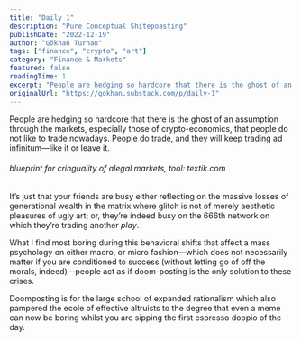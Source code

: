 ```yaml
---
title: "Daily 1"
description: "Pure Conceptual Shitepoasting"
publishDate: "2022-12-19"
author: "Gökhan Turhan"
tags: ["finance", "crypto", "art"]
category: "Finance & Markets"
featured: false
readingTime: 1
excerpt: "People are hedging so hardcore that there is the ghost of an assumption through the markets, especially those of crypto-economics, that people do not like to trade nowadays. People do trade, and they..."
originalUrl: "https://gokhan.substack.com/p/daily-1"
---
```


People are hedging so hardcore that there is the ghost of an assumption through the markets, especially those of crypto-economics, that people do not like to trade nowadays. People do trade, and they will keep trading ad infinitum—like it or leave it.

###### blueprint for cringuality of alegal markets, tool: textik.com

It’s just that your friends are busy either reflecting on the massive losses of generational wealth in the matrix where glitch is not of merely aesthetic pleasures of ugly art; or, they’re indeed busy on the 666th network on which they’re trading another *play*.

What I find most boring during this behavioral shifts that affect a mass psychology on either macro, or micro fashion—which does not necessarily matter if you are conditioned to success (without letting go of off the morals, indeed)—people act as if doom-posting is the only solution to these crises.

Doomposting is for the large school of expanded rationalism which also pampered the ecole of effective altruists to the degree that even a meme can now be boring whilst you are sipping the first espresso doppio of the day.